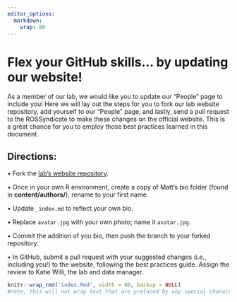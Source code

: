 ```yaml
---
editor_options: 
  markdown: 
    wrap: 80
---
```


# Flex your GitHub skills... by updating our website!

As a member of our lab, we would like you to update our "People" page to include
you! Here we will lay out the steps for you to fork our lab website repository,
add yourself to our "People" page, and lastly, send a pull request to the
ROSSyndicate to make these changes on the official website. This is a great
chance for you to employ those best practices learned in this document.

## Directions:

• Fork the [lab's website
repository](https://github.com/ROSSyndicate/lab_website).

• Once in your own R environment, create a copy of Matt's bio folder (found in
**content/authors/**); rename to your first name.

• Update `_index.md` to reflect your own bio.

• Replace `avatar.jpg` with your own photo; name it `avatar.jpg`.

• Commit the addition of you bio, then push the branch to your forked
repository.

• In GitHub, submit a pull request with your suggested changes (i.e., including
you!) to the website, following the best practices guide. Assign the review to
Katie Willi, the lab and data manager.

```r
knitr::wrap_rmd('index.Rmd', width = 80, backup = NULL)
#note, this will not wrap text that are prefaced by any special characters (like bullets!)
```
